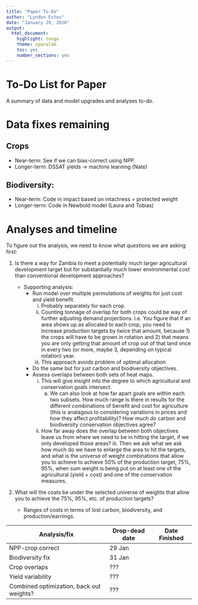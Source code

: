 ```yaml
---
title: "Paper To-Do"
author: "Lyndon Estes"
date: "January 29, 2016"
output: 
  html_document:
    highlight: tango
    theme: spacelab
    toc: yes 
    number_sections: yes
---
```


# To-Do List for Paper

A summary of data and model upgrades and analyses to-do.  

# Data fixes remaining

## Crops

+ Near-term: See if we can bias-correct using NPP.  
+ Longer-term: DSSAT yields -> machine learning (Nate)

## Biodiversity: 

+ Near-term: Code in impact based on intactness + protected weight
+ Longer-term: Code in Newbold model (Laura and Tobias)

# Analyses and timeline

To figure out the analysis, we need to know what questions we are asking first: 

1. Is there a way for Zambia to meet a potentially much larger agricultural development target but for substantially much lower environmental cost than conventional development approaches?  

    + Supporting analysis: 
        + Run model over multiple permutations of weights for just cost and yield benefit.  
            i. Probably separately for each crop. 
            ii. Counting tonnage of overlap for both crops could be way of further adjusting demand projections. i.e. You figure that if an area shows up as allocated to each crop, you need to increase production targets by twice that amount, because 1) the crops will have to be grown in rotation and 2) that means you are only getting that amount of crop out of that land once in every two (or more, maybe 3, depending on typical rotation) year.  
            iii. This approach avoids problem of optimal allocation
        + Do the same but for just carbon and biodiversity objectives.  
        + Assess overlaps between both sets of heat maps. 
            i. This will give insight into the degree to which agricultural and conservation goals intersect.
                a. We can also look at how far apart goals are within each two subsets. How much range is there in results for the different combinations of benefit and cost for agriculture (this is analagous to considering variations in prices and how they affect profitability)? How much do carbon and biodiversity conservation objectives agree? 
            ii. How far away does the overlap between both objectives leave us from where we need to be in hitting the target, if we only developed those areas?             iii. Then we ask what we ask how much do we have to enlarge the area to hit the targets, and what is the universe of weight combinations that allow you to achieve to achieve 50% of the production target, 75%, 95%, when sum weight is being put on at least one of the agricultural (yield + cost) and one of the conservation measures.     

2. What will the costs be under the selected universe of weights that allow you to achieve the 75%, 95%, etc. of production targets?

   + Ranges of costs in terms of lost carbon, biodiversity, and production/earnings.  


Analysis/fix | Drop-dead date | Date Finished
------------- | -------------  | -------------
NPP-crop correct  | 29 Jan |
Biodiversity fix  | 31 Jan |
Crop overlaps | ??? |
Yield variability |  ??? |
Combined optimization, back out weights? |  ???


